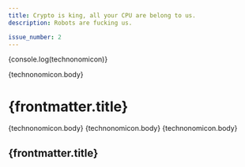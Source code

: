 ```yaml
---
title: Crypto is king, all your CPU are belong to us. 
description: Robots are fucking us.

issue_number: 2
---
```



{console.log(technonomicon)}

<div class="grid grid-cols-12 gap-16 px-10 text-justify">
    <SnippetLink href={`/articles/${technonomicon.slug}`} class="col-span-4 row-span-2" title={technonomicon.data.title}>
        {technonomicon.body}
    </SnippetLink>
    <h1 class="text-6xl col-span-8 text-left">{frontmatter.title}</h1>
    <SnippetLink class="col-span-8" title={technonomicon.data.title}>
        {technonomicon.body}
    </SnippetLink>
    <SnippetLink class="col-span-8" title={technonomicon.data.title}>
        {technonomicon.body}
    </SnippetLink>
        <SnippetLink class="col-span-4 row-span-2" title={technonomicon.data.title}>
        {technonomicon.body}
    </SnippetLink>
    <h2 class="text-6xl col-span-8 text-left">{frontmatter.title}</h2>
</div>
